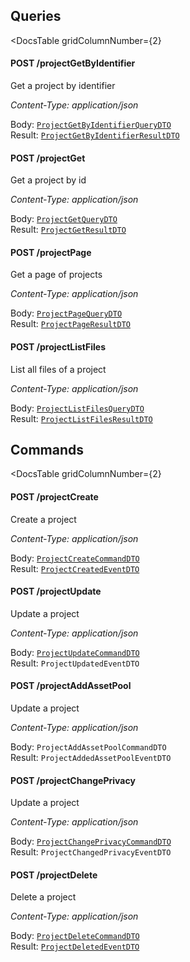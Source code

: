 


<div
  class={"spacer"}
/>



## Queries

<DocsTable
  gridColumnNumber={2}
>

  <div>

  

#### POST /projectGetByIdentifier



Get a project by identifier

*Content-Type: application/json*
  </div>

  <div>

    
Body: [`ProjectGetByIdentifierQueryDTO`](#project-get)  
Result: [`ProjectGetByIdentifierResultDTO`](#project-get)
  </div>

  <div>

  

#### POST /projectGet



Get a project by id

*Content-Type: application/json*
  </div>

  <div>

    
Body: [`ProjectGetQueryDTO`](#project-get)  
Result: [`ProjectGetResultDTO`](#project-get)
  </div>

  <div>

  

#### POST /projectPage



Get a page of projects

*Content-Type: application/json*
  </div>

  <div>

    
Body: [`ProjectPageQueryDTO`](#project-page)  
Result: [`ProjectPageResultDTO`](#project-page)
  </div>

  <div>

  

#### POST /projectListFiles



List all files of a project

*Content-Type: application/json*
  </div>

  <div>

    
Body: [`ProjectListFilesQueryDTO`](#project-list-files)  
Result: [`ProjectListFilesResultDTO`](#project-list-files)
  </div>
</DocsTable>

<div
  class={"spacer"}
/>



## Commands

<DocsTable
  gridColumnNumber={2}
>

  <div>

  

#### POST /projectCreate



Create a project

*Content-Type: application/json*
  </div>

  <div>

    
Body: [`ProjectCreateCommandDTO`](#project-create)  
Result: [`ProjectCreatedEventDTO`](#project-create)
  </div>

  <div>

  

#### POST /projectUpdate



Update a project

*Content-Type: application/json*
  </div>

  <div>

    
Body: [`ProjectUpdateCommandDTO`](#project-update)  
Result: `ProjectUpdatedEventDTO`
  </div>

  <div>

  

#### POST /projectAddAssetPool



Update a project

*Content-Type: application/json*
  </div>

  <div>

    
Body: `ProjectAddAssetPoolCommandDTO`  
Result: `ProjectAddedAssetPoolEventDTO`
  </div>

  <div>

  

#### POST /projectChangePrivacy



Update a project

*Content-Type: application/json*
  </div>

  <div>

    
Body: [`ProjectChangePrivacyCommandDTO`](#project-change-privacy)  
Result: `ProjectChangedPrivacyEventDTO`
  </div>

  <div>

  

#### POST /projectDelete



Delete a project

*Content-Type: application/json*
  </div>

  <div>

    
Body: [`ProjectDeleteCommandDTO`](#project-delete)  
Result: [`ProjectDeletedEventDTO`](#project-delete)
  </div>
</DocsTable>
